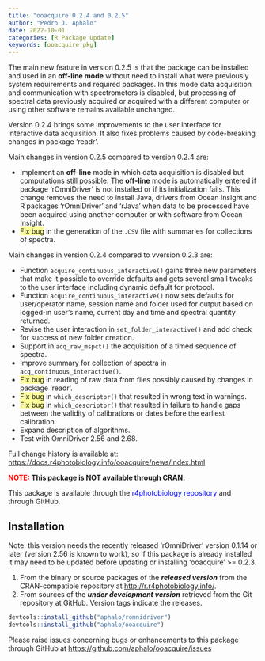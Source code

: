```yaml
---
title: "ooacquire 0.2.4 and 0.2.5"
author: "Pedro J. Aphalo"
date: 2022-10-01
categories: [R Package Update]
keywords: [ooacquire pkg]
---
```


The main new feature in version 0.2.5 is that the package can be installed and used in an <strong>off-line mode</strong> without need to install what were previously system requirements and required packages. In this mode data acquisition and communication with spectrometers is disabled, but processing of spectral data previously acquired or acquired with a different computer or using other software remains available unchanged.

Version 0.2.4 brings some improvements to the user interface for interactive data acquisition. It also fixes problems caused by code-breaking changes in package 'readr'.

Main changes in version 0.2.5 compared to version 0.2.4 are:
<ul class="pm-list pm-bullet-list" data-tight="true" data-pm-slice="3 3 [&quot;body&quot;,null]">
 	<li class="pm-list-item">Implement an <strong>off-line</strong> mode in which data acquisition is disabled but computations still possible. The <strong>off-line</strong> mode is automatically entered if package 'rOmniDriver' is not installed or if its initialization fails. This change removes the need to install Java, drivers from Ocean Insight and R packages 'rOmniDriver' and 'rJava' when data to be processed have been acquired using another computer or with software from Ocean Insight.</li>
 	<li><span style="background-color: #ffff99;">Fix bug</span> in the generation of the `.CSV` file with summaries for collections of spectra.</li>
</ul>
Main changes in version 0.2.4 compared to vversion 0.2.3 are:
<ul>
 	<li>Function `acquire_continuous_interactive()` gains three new parameters that make it possible to override defaults and gets several small tweaks to the user interface including dynamic default for protocol.</li>
 	<li>Function `acquire_continuous_interactive()` now sets defaults for user/operator name, session name and folder used for output based on logged-in user's name, current day and time and spectral quantity returned.</li>
 	<li>Revise the user interaction in `set_folder_interactive()` and add check for success of new folder creation.</li>
 	<li>Support in `acq_raw_mspct()` the acquisition of a timed sequence of spectra.</li>
 	<li>Improve summary for collection of spectra in `acq_continuous_interactive()`.</li>
 	<li><span style="background-color: #ffff99;">Fix bug</span> in reading of raw data from files possibly caused by changes in package 'readr'.</li>
 	<li><span style="background-color: #ffff99;">Fix bug</span> in `which_descriptor()` that resulted in wrong text in warnings.</li>
 	<li><span style="background-color: #ffff99;">Fix bug</span> in `which_descriptor()` that resulted in failure to handle gaps between the validity of calibrations or dates before the earliest calibration.</li>
 	<li>Expand description of algorithms.</li>
 	<li>Test with OmniDriver 2.56 and 2.68.</li>
</ul>
Full change history is available at: <a href="https://docs.r4photobiology.info/ooacquire/news/index.html">https://docs.r4photobiology.info/ooacquire/news/index.html</a>

<strong><span style="color: #ff0000;">NOTE:</span> This package is NOT available through CRAN.
</strong>

This package is available through the <span style="color: #0000ff;">r4photobiology repository</span><span style="text-indent: 0em;"> and through GitHub.
</span>

## Installation

Note: this version needs the recently released 'rOmniDriver' version 0.1.14 or later (version 2.56 is known to work), so if this package is already installed it may need to be updated before updating or installing 'ooacquire' &gt;= 0.2.3.
<ol>
 	<li>From the binary or source packages of the <em><strong>released version</strong></em> from the CRAN-compatible repository at <a href="http://r.r4photobiology.info/">http://r.r4photobiology.info/</a>.</li>
 	<li>From sources of the <em><strong>under development version</strong></em> retrieved from the Git repository at GitHub. Version tags indicate the releases.</li>
</ol>

```r
devtools::install_github("aphalo/romnidriver")
devtools::install_github("aphalo/ooacquire")
```

Please raise issues concerning bugs or enhancements to this package through GitHub at <a href="https://github.com/aphalo/ooacquire/issues" target="_blank" rel="noopener">https://github.com/aphalo/ooacquire/issues</a>
